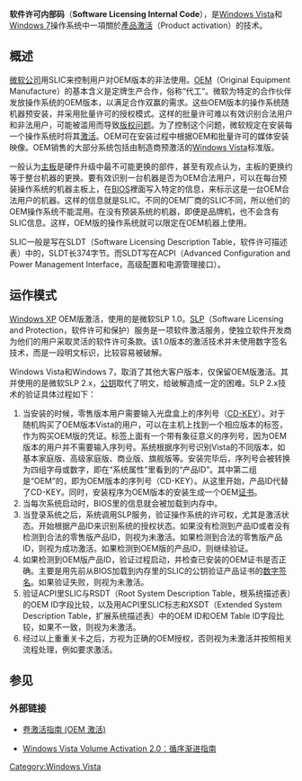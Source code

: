 '''软件许可内部码'''（'''Software Licensing Internal Code'''），是[[Windows_Vista|Windows Vista]]和[[Windows_7|Windows 7]]操作系统中一項關於[[產品激活|產品激活]]（Product activation）的技术。

== 概述 ==
[[微软公司|微软公司]]用SLIC来控制用户对OEM版本的非法使用。[[OEM|OEM]]（Original Equipment Manufacture）的基本含义是定牌生产合作，俗称“代工”。微软为特定的合作伙伴发放操作系统的OEM版本，以满足合作双赢的需求。这些OEM版本的操作系统随机器预安装，并采用批量许可的授权模式。这样的批量许可难以有效识别合法用户和非法用户，可能被滥用而导致[[盗版|版权问题]]。为了控制这个问题，微软规定在安装每一个操作系统时将其[[激活|激活]]。OEM可在安装过程中根据OEM和批量许可的媒体安装映像。OEM销售的大部分系统包括由制造商预激活的[[Windows_Vista|Windows Vista]]标准版。

一般认为[[主板|主板]]是硬件升级中最不可能更换的部件，甚至有观点认为，主板的更换约等于整台机器的更换。要有效识别一台机器是否为OEM合法用户，可以在每台预装操作系统的机器主板上，在[[BIOS|BIOS]]裡面写入特定的信息，来标示这是一台OEM合法用户的机器。这样的信息就是SLIC。不同的OEM厂商的SLIC不同，所以他们的OEM操作系统不能混用。在没有预装系统的机器，即便是品牌机，也不会含有SLIC信息。这样，OEM版的操作系统就可以限定在OEM机器上使用。

SLIC一般是写在SLDT（Software Licensing Description Table，软件许可描述表）中的，SLDT长374字节。而SLDT写在ACPI（Advanced Configuration and Power Management Interface，高级配置和电源管理接口）。

== 运作模式 ==
[[Windows_XP|Windows XP]] OEM版激活，使用的是微软SLP 1.0。[[SLP|SLP]]（Software Licensing and Protection，软件许可和保护）服务是一项软件激活服务，使独立软件开发商为他们的用户采取灵活的软件许可条款。该1.0版本的激活技术并未使用数字签名技术，而是一段明文标识，比较容易被破解。

Windows Vista和Windows 7，取消了其他大客户版本，仅保留OEM版激活。其并使用的是微软SLP 2.x，[[公钥|公钥]]取代了明文，给破解造成一定的困难。SLP 2.x技术的验证具体过程如下：

#当安装的时候，零售版本用户需要输入光盘盒上的序列号（[[CD-KEY|CD-KEY]]）。对于随机购买了OEM版本Vista的用户，可以在主机上找到一个相应版本的标签，作为购买OEM版的凭证。标签上面有一个带有象征意义的序列号，因为OEM版本的用户并不需要输入序列号。系统根据序列号识别Vista的不同版本，如基本家庭版、高级家庭版、商业版、旗舰版等。安装完毕后，序列号会被转换为四组字母或数字，即在“系统属性”里看到的“产品ID”。其中第二组是“OEM”的，即为OEM版本的序列号（CD-KEY）。从这里开始，产品ID代替了CD-KEY。同时，安装程序为OEM版本的安装生成一个OEM[[证书|证书]]。
#当每次系统启动时，BIOS里的信息就会被加载到内存中。
#当登录系统之后，系统调用SLP服务，验证操作系统的许可权，尤其是激活状态。开始根据产品ID来识别系统的授权状态。如果没有检测到产品ID或者没有检测到合法的零售版产品ID，则视为未激活。如果检测到合法的零售版产品ID，则视为成功激活。如果检测到OEM版的产品ID，则继续验证。
#如果检测到OEM版产品ID，验证过程启动，并检查已安装的OEM证书是否正确。主要是用先前从BIOS加载到内存里的SLIC的公钥验证产品证书的[[签名|数字签名]]。如果验证失败，则视为未激活。
#验证ACPI里SLIC与RSDT（Root System Description Table，根系统描述表）的OEM ID字段比较，以及用ACPI里SLIC标志和XSDT（Extended System Description Table，扩展系统描述表）中的OEM ID和OEM Table ID字段比较，如果不一致，则视为未激活。
#经过以上重重关卡之后，方视为正确的OEM授权，否则视为未激活并按照相关流程处理，例如要求激活。

== 参见 ==

=== 外部链接 ===
* {{zh-cn}}[http://www.microsoft.com/china/technet/desktopdeployment/bdd/2007/VolumeAct_4.mspx 卷激活指南 (OEM 激活)] {{Wayback|url=http://www.microsoft.com/china/technet/desktopdeployment/bdd/2007/VolumeAct_4.mspx |date=20160309054930 }}
* {{zh-cn}}[http://www.microsoft.com/china/technet/prodtechnol/windowsvista/plan/volact1.mspx Windows Vista Volume Activation 2.0：循序渐进指南] {{Wayback|url=http://www.microsoft.com/china/technet/prodtechnol/windowsvista/plan/volact1.mspx |date=20110509164702 }}

[[Category:Windows_Vista|Category:Windows Vista]]